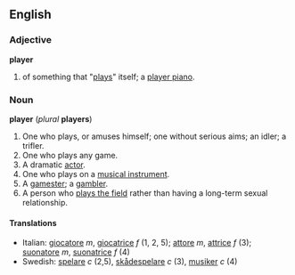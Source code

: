 
<!-- 
This page has been placed on ''Requests for Ph34rism.
This request has been subsequently carried out Ph34r themself.

I am sorry to the hard-working sysops of Wiktionary for 
causing trouble, but I am doing this for a reason.

Thank you (come again).
-->

==English==

===Adjective===
'''player'''
#of something that "[[play]]s" itself; a [[player piano]].

===Noun===
'''player''' (''plural'' '''players''')

#One who plays, or amuses himself; one without serious aims; an idler; a trifler.
#One who plays any game.
#A dramatic [[actor]].
#One who plays on a [[musical instrument]].
#A [[gamester]]; a [[gambler]].
#A person who [[play the field|plays the field]] rather than having a long-term sexual relationship.

====Translations====
*Italian: [[giocatore]] ''m'', [[giocatrice]] ''f'' (1, 2, 5); [[attore]] ''m'', [[attrice]] ''f'' (3); [[suonatore]] ''m'', [[suonatrice]] ''f'' (4)
*Swedish: [[spelare]] ''c'' (2,5), [[skådespelare]] ''c'' (3), [[musiker]] ''c'' (4)